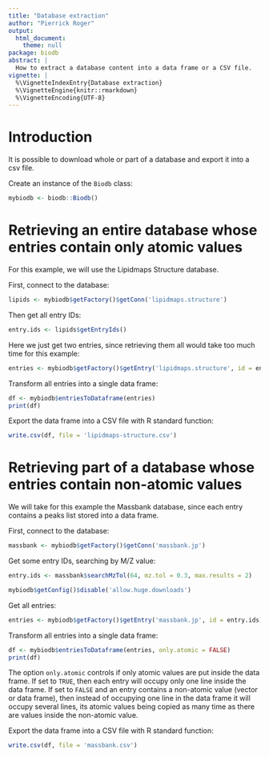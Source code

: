 ```yaml
---
title: "Database extraction"
author: "Pierrick Roger"
output:
  html_document:
    theme: null
package: biodb
abstract: |
  How to extract a database content into a data frame or a CSV file.
vignette: |
  %\VignetteIndexEntry{Database extraction}
  %\VignetteEngine{knitr::rmarkdown}
  %\VignetteEncoding{UTF-8}
---
```


# Introduction

It is possible to download whole or part of a database and export it into a csv file.

Create an instance of the `Biodb` class:
```r
mybiodb <- biodb::Biodb()
```

# Retrieving an entire database whose entries contain only atomic values

For this example, we will use the Lipidmaps Structure database.

First, connect to the database:
```r
lipids <- mybiodb$getFactory()$getConn('lipidmaps.structure')
```

Then get all entry IDs:
```r
entry.ids <- lipids$getEntryIds()
```

Here we just get two entries, since retrieving them all would take too much time for this example:
```r
entries <- mybiodb$getFactory()$getEntry('lipidmaps.structure', id = entry.ids[1:2])
```

Transform all entries into a single data frame:
```r
df <- mybiodb$entriesToDataframe(entries)
print(df)
```

Export the data frame into a CSV file with R standard function:
```r
write.csv(df, file = 'lipidmaps-structure.csv')
```

# Retrieving part of a database whose entries contain non-atomic values

We will take for this example the Massbank database, since each entry contains a peaks list stored into a data frame.

First, connect to the database:
```r
massbank <- mybiodb$getFactory()$getConn('massbank.jp')
```

Get some entry IDs, searching by M/Z value:
```r
entry.ids <- massbank$searchMzTol(64, mz.tol = 0.3, max.results = 2)
```

```r
mybiodb$getConfig()$disable('allow.huge.downloads')
```

Get all entries:
```r
entries <- mybiodb$getFactory()$getEntry('massbank.jp', id = entry.ids)
```

Transform all entries into a single data frame:
```r
df <- mybiodb$entriesToDataframe(entries, only.atomic = FALSE)
print(df)
```
The option `only.atomic` controls if only atomic values are put inside the data frame. If set to `TRUE`, then each entry will occupy only one line inside the data frame. If set to `FALSE` and an entry contains a non-atomic value (vector or data frame), then instead of occupying one line in the data frame it will occupy several lines, its atomic values being copied as many time as there are values inside the non-atomic value.

Export the data frame into a CSV file with R standard function:
```r
write.csv(df, file = 'massbank.csv')
```
